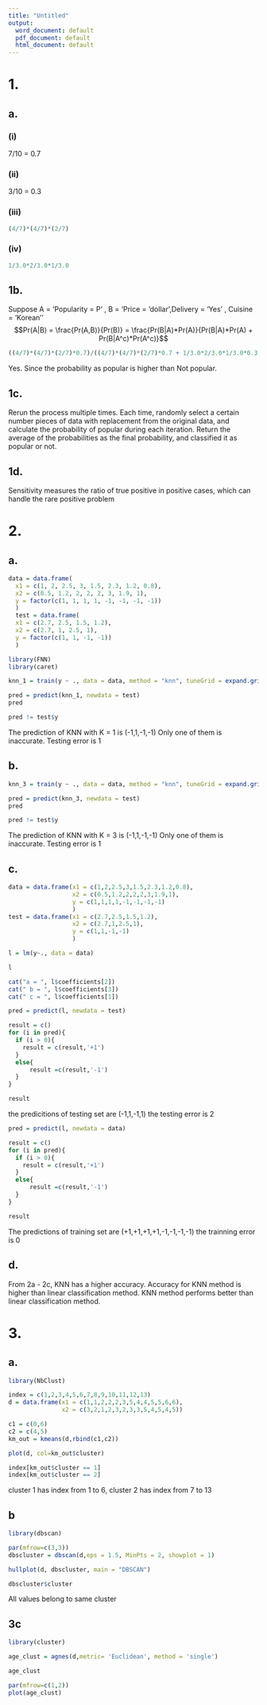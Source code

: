 ```yaml
---
title: "Untitled"
output:
  word_document: default
  pdf_document: default
  html_document: default
---
```

# 1.

## a.

### (i)
7/10 = 0.7

### (ii)
3/10 = 0.3

### (iii)
```r
(4/7)*(4/7)*(2/7)
```


### (iv)
```r
1/3.0*2/3.0*1/3.0
```



## 1b.
Suppose A = 'Popularity = P' , B = 'Price = 'dollar',Delivery = ‘Yes’ , Cuisine = ‘Korean’'
$$Pr(A|B) = \frac{Pr(A,B)}{Pr(B)} 
= \frac{Pr(B|A)*Pr(A)}{Pr(B|A)*Pr(A) + Pr(B|A^c)*Pr(A^c)}$$

```r
((4/7)*(4/7)*(2/7)*0.7)/((4/7)*(4/7)*(2/7)*0.7 + 1/3.0*2/3.0*1/3.0*0.3)
```

Yes. Since the probability as popular is higher than Not popular.

## 1c.
Rerun the process multiple times. Each time, randomly select a certain number pieces of data with replacement from the original data, and calculate the probability of popular during each iteration. Return the average of the probabilities as the final probability, and classified it as popular or not.

## 1d.

Sensitivity measures the ratio of true positive in positive cases, which can handle the rare positive problem

# 2.

## a.

```r
data = data.frame(
  x1 = c(1, 2, 2.5, 3, 1.5, 2.3, 1.2, 0.8),
  x2 = c(0.5, 1.2, 2, 2, 2, 3, 1.9, 1),
  y = factor(c(1, 1, 1, 1, -1, -1, -1, -1))
  )
  test = data.frame(
  x1 = c(2.7, 2.5, 1.5, 1.2),
  x2 = c(2.7, 1, 2.5, 1),
  y = factor(c(1, 1, -1, -1))
  )
```
```r
library(FNN)
library(caret)
```

```r
knn_1 = train(y ~ ., data = data, method = "knn", tuneGrid = expand.grid(k = 1))
```

```r
pred = predict(knn_1, newdata = test)
pred
```
```r
pred != test$y
```


The prediction of KNN with K = 1 is (-1,1,-1,-1)
Only one of them is inaccurate. Testing error is 1

## b.
```r
knn_3 = train(y ~ ., data = data, method = "knn", tuneGrid = expand.grid(k = 3))
```



```r
pred = predict(knn_3, newdata = test)
pred
```

```r
pred != test$y
```

The prediction of KNN with K = 3 is (-1,1,-1,-1)
Only one of them is inaccurate. Testing error is 1

## c.
```r
data = data.frame(x1 = c(1,2,2.5,3,1.5,2.3,1.2,0.8),
                  x2 = c(0.5,1.2,2,2,2,3,1.9,1),
                  y = c(1,1,1,1,-1,-1,-1,-1)
                  )
test = data.frame(x1 = c(2.7,2.5,1.5,1.2),
                  x2 = c(2.7,1,2.5,1),
                  y = c(1,1,-1,-1)
                  )
```


```r
l = lm(y~., data = data)
```
```r
l
```
```r
cat("a = ", l$coefficients[2])
cat(" b = ", l$coefficients[3])
cat(" c = ", l$coefficients[1])
```


```r
pred = predict(l, newdata = test)
```


```r
result = c()
for (i in pred){
  if (i > 0){
    result = c(result,'+1')
  }
  else{
      result =c(result,'-1')
  }
}
```
```r
result 
```

the predicitions of testing set are (-1,1,-1,1)
the testing error is 2

```r
pred = predict(l, newdata = data)
```


```r
result = c()
for (i in pred){
  if (i > 0){
    result = c(result,'+1')
  }
  else{
      result =c(result,'-1')
  }
}
```
```r
result 
```


The predictions of training set are (+1,+1,+1,+1,-1,-1,-1,-1)
the trainning error is 0


## d.
From 2a - 2c, KNN has a higher accuracy. Accuracy for KNN method is higher than linear classification method. KNN method performs better than linear classification method.


# 3.

## a.
```r
library(NbClust)
```


```r
index = c(1,2,3,4,5,6,7,8,9,10,11,12,13)
d = data.frame(x1 = c(1,1,2,2,2,3,5,4,4,5,5,6,6),
               x2 = c(3,2,1,2,3,2,3,3,5,4,5,4,5))
```


```r
c1 = c(0,6)
c2 = c(4,5)
km_out = kmeans(d,rbind(c1,c2))
```

```r
plot(d, col=km_out$cluster)
```

```r
index[km_out$cluster == 1]
index[km_out$cluster == 2]
```


cluster 1 has index from 1 to 6, cluster 2 has index from 7 to 13

## b

```r
library(dbscan)
```
```r
par(mfrow=c(3,3))
dbscluster = dbscan(d,eps = 1.5, MinPts = 2, showplot = 1)
```


```r
hullplot(d, dbscluster, main = "DBSCAN")
```



```r
dbscluster$cluster
```

All values belong to same cluster



## 3c
```r
library(cluster)
```
```r
age_clust = agnes(d,metric= 'Euclidean', method = 'single')
```

```r
age_clust
```

```r
par(mfrow=c(1,2))
plot(age_clust)
```




